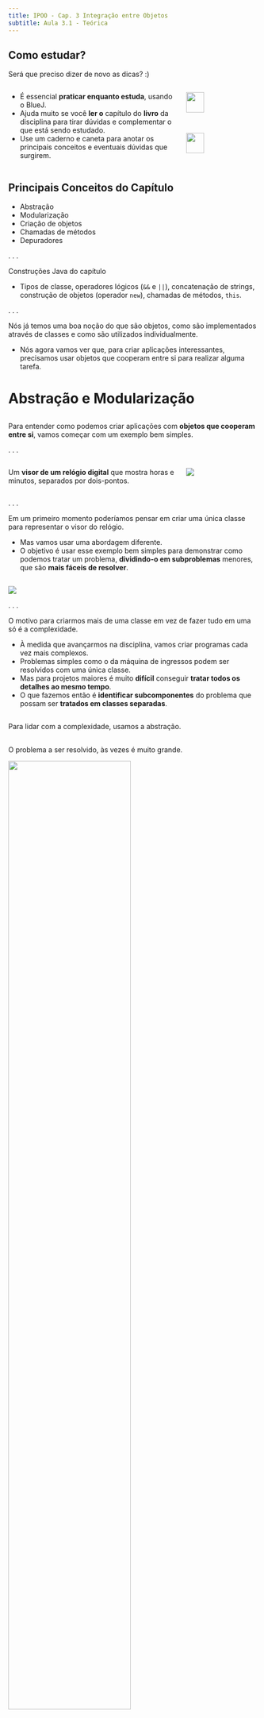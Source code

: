 ```yaml
---
title: IPOO - Cap. 3 Integração entre Objetos
subtitle: Aula 3.1 - Teórica
---
```



## Como estudar? {.smaller}

Será que preciso dizer de novo as [dicas]{.alert}? :)

:::: {.columns}

::: {.column width="70%"}

- É essencial **praticar enquanto estuda**, usando o BlueJ.
- Ajuda muito se você **ler o** capítulo do **livro** da disciplina para tirar dúvidas e complementar o que está sendo estudado.
- Use um caderno e caneta para [anotar]{.alert} os principais [conceitos]{.alert} e eventuais [dúvidas]{.alert} que surgirem.

:::

::: {.column width="30%"}
![](imagens/bluej_completo_vertical.png){fig-alt="Prints do BlueJ." width=50%}
![](imagens/livro_bluej.png){fig-alt="Capa do livro do Barnes e Kolling." fig-align="left" width=50%}
:::

::::

## Principais Conceitos do Capítulo {.smaller}

::: {.nonincremental}
- Abstração
- Modularização
- Criação de objetos
- Chamadas de métodos
- Depuradores
:::

. . .

Construções Java do capítulo

::: {.nonincremental}
- Tipos de classe, operadores lógicos (`&&` e `||`), concatenação de strings, construção de objetos (operador `new`), chamadas de métodos, `this`.
:::

. . .

Nós já temos uma boa noção do que são objetos, como são implementados através de classes e como são utilizados individualmente.

- Nós agora vamos ver que, para criar aplicações interessantes, precisamos usar objetos que cooperam entre si para realizar alguma tarefa.

# Abstração e Modularização {background-color="#40666e"}

## {.smaller}

Para entender como podemos criar aplicações com **objetos que cooperam entre si**, vamos começar com um exemplo bem simples.

. . .

:::: {.columns}

::: {.column width="70%"}
Um **visor de um relógio digital** que mostra horas e minutos, separados por dois-pontos.
:::

::: {.column width="30%"}
![](imagens/visor_relogio_digital.png)
:::

::::

. . .

Em um primeiro momento poderíamos pensar em criar uma única classe para representar o visor do relógio.

- Mas vamos usar uma abordagem diferente.
- O objetivo é usar esse exemplo bem simples para demonstrar como podemos tratar um problema, **dividindo-o em subproblemas** menores, que são **mais fáceis de resolver**.

## {.smaller}

![](imagens/duvida_modularizacao.png)

. . .

O motivo para criarmos mais de uma classe em vez de fazer tudo em uma só é a [complexidade]{.alert}.

- À medida que avançarmos na disciplina, vamos criar programas cada vez mais complexos.
- Problemas simples como o da máquina de ingressos podem ser resolvidos com uma única classe.
- Mas para projetos maiores é muito **difícil** conseguir **tratar todos os detalhes ao mesmo tempo**.
- O que fazemos então é **identificar subcomponentes** do problema que possam ser **tratados em classes separadas**.

## {.smaller}

Para lidar com a complexidade, usamos a [abstração]{.alert}.

## {.smaller auto-animate=true}

::: {.nonincremental}

O problema a ser resolvido, às vezes é muito grande.

![](imagens/dividir-conquistar-1.png){.relative width="70%"}

:::


## {.smaller auto-animate=true}

::: {.nonincremental}

O problema a ser resolvido, às vezes é muito grande.

- Nós então dividimos o problema subproblemas.

![](imagens/dividir-conquistar-2.png){.relative width="70%"}

:::


## {.smaller auto-animate=true}

::: {.nonincremental}

O problema a ser resolvido, às vezes é muito grande.

- Nós então dividimos o problema subproblemas.
  - E dividimos novamente em problemas ainda menores.

![](imagens/dividir-conquistar-3.png){.relative width="70%"}

:::

## {.smaller auto-animate=true}

::: {.nonincremental}

O problema a ser resolvido, às vezes é muito grande.

- Nós então dividimos o problema subproblemas.
  - E dividimos novamente em problemas ainda menores.
  - Fazemos isso até que eles sejam pequenos o suficiente para que consigamos lidar com eles.

![](imagens/dividir-conquistar-3.png){.relative width="70%"}

:::

## {.smaller auto-animate=true}

::: {.nonincremental}

O problema a ser resolvido, às vezes é muito grande.

- Nós então dividimos o problema subproblemas.
  - E dividimos novamente em problemas ainda menores.
  - Fazemos isso até que eles sejam pequenos o suficiente para que consigamos lidar com eles.
- Depois dos subproblemas estarem resolvidos, não pensamos mais nos detalhes deles.

![](imagens/dividir-conquistar-3.png){.relative width="70%"}

:::

## {.smaller auto-animate=true}

::: {.nonincremental}

O problema a ser resolvido, às vezes é muito grande.

- Nós então dividimos o problema subproblemas.
  - E dividimos novamente em problemas ainda menores.
  - Fazemos isso até que eles sejam pequenos o suficiente para que consigamos lidar com eles.
- Depois dos subproblemas estarem resolvidos, não pensamos mais nos detalhes deles.
  - E os utilizamos como blocos (caixa-preta) para resolver os problemas maiores.

![](imagens/dividir-conquistar-4.png){.relative width="70%"}

:::

## {.smaller auto-animate=true}

::: {.nonincremental}

O problema a ser resolvido, às vezes é muito grande.

- Nós então dividimos o problema subproblemas.
  - E dividimos novamente em problemas ainda menores.
  - Fazemos isso até que eles sejam pequenos o suficiente para que consigamos lidar com eles.
- Depois dos subproblemas estarem resolvidos, não pensamos mais nos detalhes deles.
  - E os utilizamos como blocos (caixa-preta) para resolver os problemas maiores.
  - Até termos todo o problema resolvido.

![](imagens/dividir-conquistar-5.png){.relative width="70%"}

:::

## {.smaller}

Essa técnica de dividir o problema em problemas menores é chamada de [dividir para conquistar]{.alert}.



## {.smaller}

Falando em expressões booleanas, **em Java, os [operadores lógicos]{.alert} são**:

- `&&` -> **e** lógico (*and em C++*).
- `||` -> **ou** lógico (*or em C++*).
- `!` -> **negação** (*not em C++*).